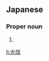==Japanese==
{{ja-kanjitab|みつ|のぶ}}

===Proper noun===
{{ja-pos|proper|みつのぶ}}

# {{given name|male|lang=ja|sort=みつのぶ}}

[[li:光信]]